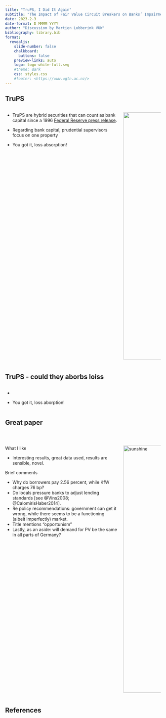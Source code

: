 ```yaml
---
title: "TruPS, I Did It Again"
subtitle: "The Impact of Fair Value Circuit Breakers on Banks’ Impairment and Trading Decisions"
date: 2023-2-3
date-format: D MMMM YYYY
author: "Discussion by Martien Lubberink VUW"
bibliography: library.bib
format:
  revealjs: 
    slide-number: false
    chalkboard: 
      buttons: false
    preview-links: auto
    logo: logo-white-full.svg
    #theme: dark
    css: styles.css
    #footer: <https://www.wgtn.ac.nz/>
---
```


## TruPS 

::: columns
::: {.column width="75%"}

- TruPS are hybrid securities that can count as bank capital since a 1996 [Federal Reserve press release](https://www.federalreserve.gov/BOARDDOCS/PRESS/BCREG/1996/19961021/default.htm).

- Regarding bank capital, prudential supervisors focus on one property 

::: incremental
-   You got it, loss absorption!
:::

:::
::: {.column width="25%"}

<p align="right">
<img src="towel.gif" alt="sunshine" width="800"/>
</p>

:::
:::

## TruPS - could they aborbs loiss

::: columns
::: {.column width="75%"}

-  



::: incremental
-   You got it, loss aborption!
:::

:::
::: {.column width="25%"}


:::
:::

## Great paper {.smaller}

::: columns
::: {.column width="75%"}
 

What I like

-   Interesting results, great data used, results are sensible, novel.

Brief comments 

-   Why do borrowers pay 2.56 percent, while KfW charges 76 bp?
-   Do locals pressure banks to adjust lending standards [see @Vins2008; @CalomirisHaber2014].
-   Re policy recommendations: government can get it wrong, while there seems to be a functioning (albeit imperfectly) market.  
-   Title mentions "opportunism"
-   Lastly, as an aside: will demand for PV be the same in all parts of Germany?

:::

::: {.column width="25%"}
 

<p align="right">

<img src="C3S_ESOTC18_Spotlighton_sunshineduration_Fig1_branded.png" alt="sunshine" width="800"/>

</p>
:::
:::

## References

::: {#refs}
:::
